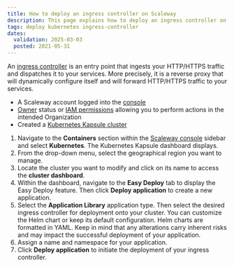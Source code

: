 ```yaml
---
title: How to deploy an ingress controller on Scaleway
description: This page explains how to deploy an ingress controller on a Scaleway Kubernetes Kapsule or Kosmos cluster.
tags: deploy kubernetes ingress-controller
dates:
  validation: 2025-03-03
  posted: 2021-05-31
---
```



An [ingress controller](/kubernetes/concepts/#ingress-controller) is an entry point that ingests your HTTP/HTTPS traffic and dispatches it to your services. More precisely, it is a reverse proxy that will dynamically configure itself and will forward HTTP/HTTPS traffic to your services.

<Requirements />

- A Scaleway account logged into the [console](https://console.scaleway.com)
- [Owner](/iam/concepts/#owner) status or [IAM permissions](/iam/concepts/#permission) allowing you to perform actions in the intended Organization
- Created a [Kubernetes Kapsule cluster](/kubernetes/how-to/create-cluster/)

1. Navigate to the **Containers** section within the [Scaleway console](https://console.scaleway.com) sidebar and select **Kubernetes**. The Kubernetes Kapsule dashboard displays.
2. From the drop-down menu, select the geographical region you want to manage.
3. Locate the cluster you want to modify and click on its name to access the **cluster dashboard**.
4. Within the dashboard, navigate to the **Easy Deploy** tab to display the Easy Deploy feature. Then click **Deploy application** to create a new application.
5. Select the **Application Library** application type. Then select the desired ingress controller for deployment onto your cluster.
   <Message type="note">
     You can customize the Helm chart or keep its default configuration. Helm charts are formatted in YAML. Keep in mind that any alterations carry inherent risks and may impact the successful deployment of your application.
   </Message>
6. Assign a name and namespace for your application.
7. Click **Deploy application** to initiate the deployment of your ingress controller.
